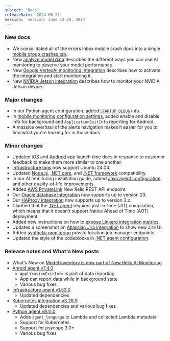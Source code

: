 ```yaml
---
subject: "Docs"
releaseDate: '2024-06-21'
version: 'version: June 14-20, 2024'
---
```


### New docs

* We consolidated all of the errors inbox mobile crash docs into a single [mobile group crashes tab](/docs/errors-inbox/mobile-tab).
* New [analyze model data](/docs/ai-monitoring/explore-ai-data/view-model-data) describes the different ways you can use AI monitoring to observe your model performance. 
* New [Google VertexAI monitoring integration](/docs/infrastructure/google-cloud-platform-integrations/gcp-integrations-list/google-vertexai-monitoring-integration) describes how to activate the integration and start monitoring it.
* New [NVIDIA Jetson integration](/docs/infrastructure/host-integrations/host-integrations-list/nvidia-jetson-integration) describes how to monitor your NVIDIA Jetson device.

### Major changes

* In our Python agent configuration, added [`STARTUP_DEBUG`](/docs/apm/agents/python-agent/configuration/python-agent-configuration/#NEW_RELIC_STARTUP_DEBUG) info.
* In [mobile monitoring configuration settings](/docs/mobile-monitoring/new-relic-mobile/mobile-sdk/configure-settings/#android-background-reporting), added enable and disable info for background and `ApplicationExitInfo` reporting for Android.
* A massive overhaul of the alerts navigation makes it easier for you to find what you're looking for in those docs.

### Minor changes

* Updated [iOS](/docs/mobile-monitoring/new-relic-mobile-ios/configuration/app-launch-times-ios-apps) and [Android](/docs/mobile-monitoring/new-relic-mobile-android/install-configure/configure-app-launch-time-android-apps) app launch time docs in response to customer feedback to make them more similar to one another.
* [Infrastructure logs](/docs/infrastructure/install-infrastructure-agent/get-started/requirements-infrastructure-agent) now support Ubuntu 24.04.
* Updated [Node.js](/docs/apm/agents/nodejs-agent/getting-started/compatibility-requirements-nodejs-agent), [.NET core](/docs/apm/agents/net-agent/getting-started/net-agent-compatibility-requirements-net-core), and [.NET framework](/docs/apm/agents/net-agent/getting-started/net-agent-compatibility-requirements-net-framework) compatibility.
* In our AI monitoring installation guide, added [Java agent configuration](/install/ai-monitoring/?agent-lang=java) and other quality-of-life improvements.
* Added [AWS PrivateLink](/docs/data-apis/custom-data/aws-privatelink/#us-endpoints-use1) New Relic REST API endpoint.
* Our [Oracle database integration](/docs/infrastructure/host-integrations/host-integrations-list/oracle-database-monitoring-integration/#comp-req) now supports up to version 23.
* Our [HAProxy integration](/docs/infrastructure/host-integrations/host-integrations-list/haproxy-monitoring-integration) now supports up to version 3.x.
* Clarified that the [.NET agent](/docs/apm/agents/net-agent/getting-started/net-agent-compatibility-requirements-net-framework/#unavailable-features) requires just-in-time (JIT) compilation, which means that it doesn't support Native Ahead of Time (AOT) deployment.
* Added new instructions on how to [expose Linkerd integration metrics](/docs/infrastructure/host-integrations/host-integrations-list/linkerd-integration/#expose-linkerd-metrics).
* Updated a screenshot on [Atlassian Jira integration](/docs/more-integrations/open-source-telemetry-integrations/atlassian/atlassian-integration/#different-organization) to show new Jira UI.
* Added [synthetic monitoring](/docs/synthetics/synthetic-monitoring/private-locations/monitor-private-locations/#minion-status) private location job manager endpoints.
* Updated the style of the codeblocks in [.NET agent configuration](/docs/apm/agents/net-agent/configuration/net-agent-configuration).

### Release notes and What's New posts

* What's New on [Model inventory is now part of New Relic AI Monitoring](/whats-new/2024/06/whats-new-06-12-aimodelinventory/)
* [Anroid agent v7.4.0](/docs/release-notes/mobile-release-notes/android-release-notes/android-740)
    * `ApplicationExitInfo` is part of data reporting
    * App can report data while in background state
    * Various bug fixes
* [Infrastructure agent v1.53.0](/docs/release-notes/infrastructure-release-notes/infrastructure-agent-release-notes/new-relic-infrastructure-agent-1530)
    * Updated dependencies
* [Kubernetes integration v3.28.9](/docs/release-notes/infrastructure-release-notes/kubernetes-integration-release-notes/kubernetes-integration-3-28-9)
    * Updated dependencies and various bug fixes
* [Python agent v9.11.0](/docs/release-notes/agent-release-notes/python-release-notes/python-agent-91100)
    * Adds `agent_language` to Lambda and collected Lambda metadata
    * Support for Kubernetes
    * Support for psycopg 3.0+
    * Various bug fixes

















